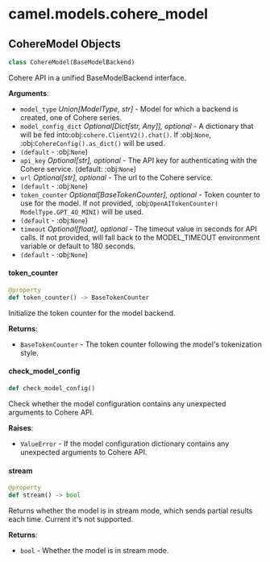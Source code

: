 <a id="camel.models.cohere_model"></a>

# camel.models.cohere\_model

<a id="camel.models.cohere_model.CohereModel"></a>

## CohereModel Objects

```python
class CohereModel(BaseModelBackend)
```

Cohere API in a unified BaseModelBackend interface.

**Arguments**:

- `model_type` _Union[ModelType, str]_ - Model for which a backend is
  created, one of Cohere series.
- `model_config_dict` _Optional[Dict[str, Any]], optional_ - A dictionary
  that will be fed into:obj:`cohere.ClientV2().chat()`. If
  :obj:`None`, :obj:`CohereConfig().as_dict()` will be used.
- `(default` - :obj:`None`)
- `api_key` _Optional[str], optional_ - The API key for authenticating with
  the Cohere service. (default: :obj:`None`)
- `url` _Optional[str], optional_ - The url to the Cohere service.
- `(default` - :obj:`None`)
- `token_counter` _Optional[BaseTokenCounter], optional_ - Token counter to
  use for the model. If not provided, :obj:`OpenAITokenCounter(
  ModelType.GPT_4O_MINI)` will be used.
- `(default` - :obj:`None`)
- `timeout` _Optional[float], optional_ - The timeout value in seconds for
  API calls. If not provided, will fall back to the MODEL_TIMEOUT
  environment variable or default to 180 seconds.
- `(default` - :obj:`None`)

<a id="camel.models.cohere_model.CohereModel.token_counter"></a>

#### token\_counter

```python
@property
def token_counter() -> BaseTokenCounter
```

Initialize the token counter for the model backend.

**Returns**:

- `BaseTokenCounter` - The token counter following the model's
  tokenization style.

<a id="camel.models.cohere_model.CohereModel.check_model_config"></a>

#### check\_model\_config

```python
def check_model_config()
```

Check whether the model configuration contains any unexpected
arguments to Cohere API.

**Raises**:

- `ValueError` - If the model configuration dictionary contains any
  unexpected arguments to Cohere API.

<a id="camel.models.cohere_model.CohereModel.stream"></a>

#### stream

```python
@property
def stream() -> bool
```

Returns whether the model is in stream mode, which sends partial
results each time. Current it's not supported.

**Returns**:

- `bool` - Whether the model is in stream mode.

